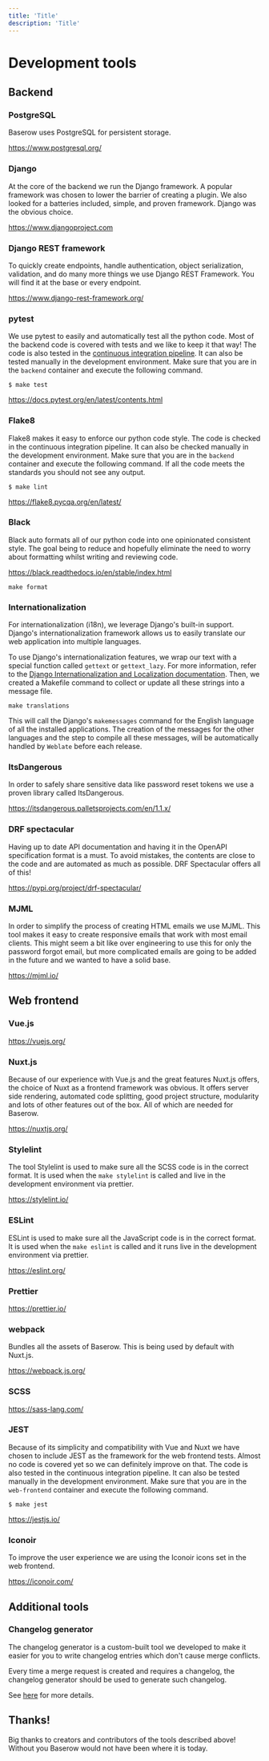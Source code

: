 ```yaml
---
title: 'Title'
description: 'Title'
---
```


# Development tools

## Backend

### PostgreSQL

Baserow uses PostgreSQL for persistent storage.

https://www.postgresql.org/

### Django

At the core of the backend we run the Django framework. A popular framework was chosen
to lower the barrier of creating a plugin. We also looked for a batteries included,
simple, and proven framework. Django was the obvious choice.

https://www.djangoproject.com

### Django REST framework

To quickly create endpoints, handle authentication, object serialization, validation,
and do many more things we use Django REST Framework. You will find it at the base or
every endpoint.

https://www.django-rest-framework.org/

### pytest

We use pytest to easily and automatically test all the python code. Most of the backend
code is covered with tests and we like to keep it that way! The code is also tested
in the [continuous integration pipeline](./code-quality.md). It can also be tested
manually in the development environment. Make sure that you are in the `backend`
container and execute the following command.

```
$ make test
```

https://docs.pytest.org/en/latest/contents.html

### Flake8

Flake8 makes it easy to enforce our python code style. The code is checked in the
continuous integration pipeline. It can also be checked manually in the development
environment. Make sure that you are in the `backend` container and execute the
following command. If all the code meets the standards you should not see any output.

```
$ make lint
```

https://flake8.pycqa.org/en/latest/

### Black

Black auto formats all of our python code into one opinionated consistent style. The
goal being to reduce and hopefully eliminate the need to worry about formatting whilst
writing and reviewing code.

https://black.readthedocs.io/en/stable/index.html

```
make format
```

### Internationalization

For internationalization (i18n), we leverage Django's built-in support. Django's internationalization framework allows us to easily translate our web application into multiple languages.

To use Django's internationalization features, we wrap our text with a special function called `gettext` or `gettext_lazy`.
For more information, refer to the [Django Internationalization and Localization documentation](https://docs.djangoproject.com/en/3.2/topics/i18n/).
Then, we created a Makefile command to collect or update all these strings into a message file.

```
make translations
```

This will call the Django's `makemessages` command for the English language of all the installed applications. The creation of the messages for the other languages and the step to compile all these messages, will be automatically handled by `Weblate` before each release.


### ItsDangerous

In order to safely share sensitive data like password reset tokens we use a proven
library called ItsDangerous.

https://itsdangerous.palletsprojects.com/en/1.1.x/

### DRF spectacular

Having up to date API documentation and having it in the OpenAPI specification format
is a must. To avoid mistakes, the contents are close to the code and are automated as
much as possible. DRF Spectacular offers all of this!

https://pypi.org/project/drf-spectacular/

### MJML

In order to simplify the process of creating HTML emails we use MJML. This tool makes
it easy to create responsive emails that work with most email clients. This might seem
a bit like over engineering to use this for only the password forgot email, but more
complicated emails are going to be added in the future and we wanted to have a solid
base.

https://mjml.io/

## Web frontend

### Vue.js

https://vuejs.org/

### Nuxt.js

Because of our experience with Vue.js and the great features Nuxt.js offers, the choice
of Nuxt as a frontend framework was obvious. It offers server side rendering, automated
code splitting, good project structure, modularity and lots of other features out of
the box. All of which are needed for Baserow.

https://nuxtjs.org/

### Stylelint

The tool Stylelint is used to make sure all the SCSS code is in the correct format. It
is used when the `make stylelint` is called and live in the development environment via
prettier.

https://stylelint.io/

### ESLint

ESLint is used to make sure all the JavaScript code is in the correct format. It is
used when the `make eslint` is called and it runs live in the development environment
via prettier.

https://eslint.org/

### Prettier

https://prettier.io/

### webpack

Bundles all the assets of Baserow. This is being used by default with Nuxt.js.

https://webpack.js.org/

### SCSS

https://sass-lang.com/

### JEST

Because of its simplicity and compatibility with Vue and Nuxt we have chosen to include
JEST as the framework for the web frontend tests. Almost no code is covered yet so we
can definitely improve on that. The code is also tested in the continuous integration
pipeline. It can also be tested manually in the development environment. Make sure
that you are in the `web-frontend` container and execute the following command.

```
$ make jest
```

https://jestjs.io/

### Iconoir

To improve the user experience we are using the Iconoir icons set in the web
frontend.

https://iconoir.com/

## Additional tools

### Changelog generator

The changelog generator is a custom-built tool we developed to make it easier for you to
write changelog entries which don't cause merge conflicts.

Every time a merge request is created and requires a changelog, the changelog generator
should be used to generate such changelog.

See [here](https://gitlab.com/baserow/baserow/-/blob/master/changelog/README.md) for more details.

## Thanks!

Big thanks to creators and contributors of the tools described above! Without you
Baserow would not have been where it is today.
